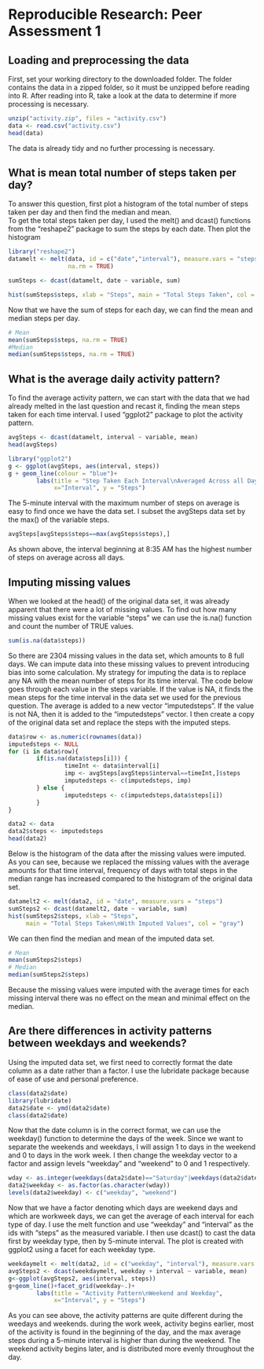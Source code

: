 # Reproducible Research: Peer Assessment 1


## Loading and preprocessing the data
First, set your working directory to the downloaded folder. The folder contains the data in a zipped folder, so it must be unzipped before reading into R. After reading into R, take a look at the data to determine if more processing is necessary.  

```r
unzip("activity.zip", files = "activity.csv")
data <- read.csv("activity.csv")
head(data)
```
  
The data is already tidy and no further processing is necessary.  



## What is mean total number of steps taken per day?
To answer this question, first plot a histogram of the total number of steps taken per day and then find the median and mean.  
To get the total steps taken per day, I used the melt() and dcast() functions from the "reshape2" package to sum the steps by each date. Then plot the histogram
```r
library("reshape2")
datamelt <- melt(data, id = c("date","interval"), measure.vars = "steps", 
                 na.rm = TRUE)  

sumSteps <- dcast(datamelt, date ~ variable, sum)

hist(sumSteps$steps, xlab = "Steps", main = "Total Steps Taken", col = "gray")
```
  
Now that we have the sum of steps for each day, we can find the mean and median steps per day.  

```r
# Mean
mean(sumSteps$steps, na.rm = TRUE)
#Median
median(sumSteps$steps, na.rm = TRUE)
```


## What is the average daily activity pattern?
To find the average activity pattern, we can start with the data that we had already melted in the last question and recast it, finding the mean steps taken for each time interval. I used "ggplot2" package to plot the activity pattern.  

```r
avgSteps <- dcast(datamelt, interval ~ variable, mean)
head(avgSteps)

library("ggplot2")
g <- ggplot(avgSteps, aes(interval, steps))
g + geom_line(colour = "blue")+
        labs(title = "Step Taken Each Interval\nAveraged Across all Days",
             x="Interval", y = "Steps")
```
  
The 5-minute interval with the maximum number of steps on average is easy to find once we have the data set. I subset the avgSteps data set by the max() of the variable steps.
```r
avgSteps[avgSteps$steps==max(avgSteps$steps),]
```
  
As shown above, the interval beginning at 8:35 AM has the highest number of steps on average across all days.  

## Imputing missing values
When we looked at the head() of the original data set, it was already apparent that there were a lot of missing values. To find out how many missing values exist for the variable "steps" we can use the is.na() function and count the number of TRUE values.
  
```r
sum(is.na(data$steps))
```
  
So there are 2304 missing values in the data set, which amounts to 8 full days. We can impute data into these missing values to prevent introducing bias into some calculation. My strategy for imputing the data is to replace any NA with the mean number of steps for its time interval. The code below goes through each value in the steps variable. If the value is NA, it finds the mean steps for the time interval in the data set we used for the previous question. The average is added to a new vector "imputedsteps". If the value is not NA, then it is added to the "imputedsteps" vector. I then create a copy of the original data set and replace the steps with the imputed steps.

```r
data$row <- as.numeric(rownames(data))
imputedsteps <- NULL
for (i in data$row){
        if(is.na(data$steps[i])) {
                timeInt <- data$interval[i]
                imp <- avgSteps[avgSteps$interval==timeInt,]$steps
                imputedsteps <- c(imputedsteps, imp)
        } else {
                imputedsteps <- c(imputedsteps,data$steps[i])
        }
}

data2 <- data
data2$steps <- imputedsteps
head(data2)
```

Below is the histogram of the data after the missing values were imputed. As you can see, because we replaced the missing values with the average amounts for that time interval, frequency of days with total steps in the median range has increased compared to the histogram of the original data set.

```r
datamelt2 <- melt(data2, id = "date", measure.vars = "steps")
sumSteps2 <- dcast(datamelt2, date ~ variable, sum)
hist(sumSteps2$steps, xlab = "Steps", 
     main = "Total Steps Taken\nWith Imputed Values", col = "gray")
```

  
We can then find the median and mean of the imputed data set.   
```r
# Mean
mean(sumSteps2$steps)
# Median
median(sumSteps2$steps)
```

Because the missing values were imputed with the average times for each missing interval there was no effect on the mean and minimal effect on the median.

## Are there differences in activity patterns between weekdays and weekends?
Using the imputed data set, we first need to correctly format the date column as a date rather than a factor. I use the lubridate package because of ease of use and personal preference.
```r
class(data2$date)
library(lubridate)
data2$date <- ymd(data2$date)
class(data2$date)
```
  
Now that the date column is in the correct format, we can use the weekday() function to determine the days of the week. Since we want to separate the weekends and weekdays, I will assign 1 to days in the weekend and 0 to days in the work week. I then change the weekday vector to a factor and assign levels "weekday" and "weekend" to 0 and 1 respectively.

```r
wday <- as.integer(weekdays(data2$date)=="Saturday"|weekdays(data2$date)=="Sunday")
data2$weekday <- as.factor(as.character(wday))
levels(data2$weekday) <- c("weekday", "weekend")
```

Now that we have a factor denoting which days are weekend days and which are workweek days, we can get the average of each interval for each type of day. I use the melt function and use "weekday" and "interval" as the ids with "steps" as the measured variable. I then use dcast() to cast the data first by weekday type, then by 5-minute interval. The plot is created with ggplot2 using a facet for each weekday type.


```r
weekdaymelt <- melt(data2, id = c("weekday", "interval"), measure.vars = "steps")
avgSteps2 <- dcast(weekdaymelt, weekday + interval ~ variable, mean)
g<-ggplot(avgSteps2, aes(interval, steps))
g+geom_line()+facet_grid(weekday~.)+
        labs(title = "Activity Pattern\nWeekend and Weekday",
             x="Interval", y = "Steps")
```
  
As you can see above, the activity patterns are quite different during the weedays and weekends. during the work week, activity begins earlier, most of the activity is found in the beginning of the day, and the max average steps during a 5-minute interval is higher than during the weekend. The weekend activity begins later, and is distributed more evenly throughout the day.
